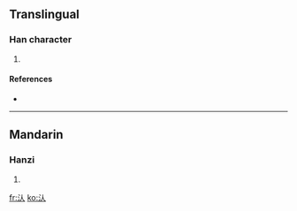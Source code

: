 ==Translingual==

===Han character===
{{Han char|rn=85|rad=水|as=02|sn=5|four=|canj=水人 (EO)}}

# {{defn|Han|sort=水02}}

====References====
* {{Han ref|kx=0604.070|dkj=17108|hdz=31548.070|uh=6C44|ud=27716}}

----

==Mandarin==

===Hanzi===
{{cmn-hanzi|pin=[[hàn]] ([[han4]]), [[zè]] ([[ze4]])|wg=han<sup>4</sup>, tse<sup>4</sup>}}

# {{defn|Mandarin}}

[[fr:汄]]
[[ko:汄]]
